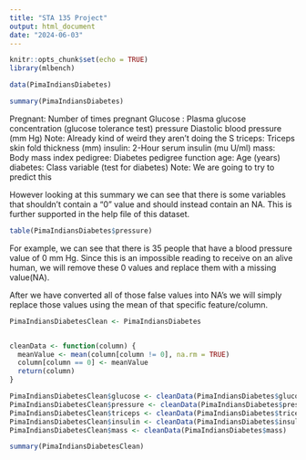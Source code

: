 ---
title: "STA 135 Project"
output: html_document
date: "2024-06-03"
---

```{r setup, include=FALSE}
knitr::opts_chunk$set(echo = TRUE)
library(mlbench)
```

```{r}
data(PimaIndiansDiabetes)
```

```{r}
summary(PimaIndiansDiabetes)
```
Pregnant: Number of times pregnant
Glucose : Plasma glucose concentration (glucose tolerance test)
pressure	Diastolic blood pressure (mm Hg) Note: Already kind of weird they aren't doing the S
triceps:	Triceps skin fold thickness (mm)
insulin:	2-Hour serum insulin (mu U/ml)
mass:	Body mass index
pedigree:	Diabetes pedigree function
age:	Age (years)
diabetes:	Class variable (test for diabetes) Note: We are going to try to predict this

However looking at this summary we can see that there is some variables that shouldn't contain a "0" value and should instead contain an NA. This is further supported in the help file of this dataset. 
```{r}
table(PimaIndiansDiabetes$pressure)
```
For example, we can see that there is 35 people that have a blood pressure value of 0 mm Hg. Since this is an impossible reading to receive on an alive human, we will remove these 0 values and replace them with a missing value(NA).

After we have converted all of those false values into NA's we will simply replace those values using the mean of that specific feature/column.
```{r}
PimaIndiansDiabetesClean <- PimaIndiansDiabetes


cleanData <- function(column) {
  meanValue <- mean(column[column != 0], na.rm = TRUE)
  column[column == 0] <- meanValue
  return(column)
}

PimaIndiansDiabetesClean$glucose <- cleanData(PimaIndiansDiabetes$glucose)
PimaIndiansDiabetesClean$pressure <- cleanData(PimaIndiansDiabetes$pressure)
PimaIndiansDiabetesClean$triceps <- cleanData(PimaIndiansDiabetes$triceps)
PimaIndiansDiabetesClean$insulin <- cleanData(PimaIndiansDiabetes$insulin)
PimaIndiansDiabetesClean$mass <- cleanData(PimaIndiansDiabetes$mass)
```

```{r}
summary(PimaIndiansDiabetesClean)
```
